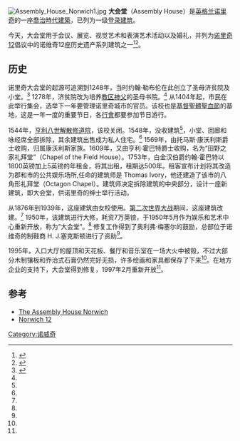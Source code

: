 [[File:Assembly_House_Norwich1.jpg|right]]
'''大会堂'''（Assembly House）是[[英格兰|英格兰]][[诺里奇|诺里奇]]的一座[[喬治時代建築|喬治時代建築]]，已列为一级[[登录建筑|登录建筑]]。

今天，大会堂用于会议、展览、视觉艺术和表演艺术活动以及婚礼，并列为[[诺里奇12|诺里奇12]]倡议中的诺维奇12座历史遗产系列建筑之一<ref>{{cite news|url=https://www.theguardian.com/enjoy-england/visit-norwich-history|title=History by design|accessdate=28 September 2010|publisher=The Guardian|archiveurl=https://web.archive.org/web/20101008201008/http://www.guardian.co.uk/enjoy-england/visit-norwich-history|archivedate=2010-10-08|location=London|first=Helen|last=Ochyra|date=24 July 2009|dead-url=no}}</ref><ref>{{cite web|url=http://www.norwich12.co.uk/about-us/index.htm|title=About us|accessdate=28 September 2010|publisher=Norwich 12|archive-url=https://web.archive.org/web/20100524015847/http://www.norwich12.co.uk/about-us/index.htm|archive-date=2010-05-24|dead-url=yes}}</ref>。

==历史==
诺里奇大会堂的起源可追溯到1248年，当时约翰·勒布伦在此创立了圣母济贫院及小堂。<ref name=hist>{{cite web |url=http://www.assemblyhousenorwich.co.uk/index.php5/en/history |title=History of The Assembly House |accessdate=6 September 2012 |publisher=The Assembly House |archiveurl=https://web.archive.org/web/20120808044114/http://www.assemblyhousenorwich.co.uk/index.php5/en/history |archivedate=2012-08-08 |dead-url=yes }}</ref> 1278年，济贫院改为培养[[教区神父|教区神父]]的圣母书院。<ref name=hist/> 从1404年起，市民在此举行集会，选举下一年要管理诺里奇城市的官员。该校也是[[基督聖體聖血節|基督聖體聖血節]]的基地，这是一年一度的重要节日，各[[行會|行會]]都要参加节日游行。

1544年，[[亨利八世|亨利八世]][[解散修道院|解散修道院]]，该校关闭。1548年，没收建筑<ref name=hist/>，小堂、回廊和咏经席全部拆除，其余建筑出售成为私人住宅。<ref name=hist/> 1569年，由托马斯·康沃利斯爵士收购，归属康沃利斯家族。1609年，又由亨利·霍巴特爵士收购，名为“田野之家礼拜堂”（Chapel of the Field House）。1753年，白金汉伯爵约翰·霍巴特以1800英镑加上5英镑的年租金，将其出租，租期达500年。租客宣布计划将其改造为郡和市的公共娱乐场所,任命的建筑师是 Thomas Ivory，他还建造了该市的八角形礼拜堂（Octagon Chapel）。建筑师决定拆除建筑的中央部分，设计一座新建筑，即大会堂，供诺里奇的绅士举行活动。

从1876年到1939年，这座建筑由女校使用。[[第二次世界大战|第二次世界大战]]期间，这座建筑改建。<ref name=hist/> 1950年，该建筑进行大修，耗资7万英镑，于1950年5月作为娱乐和艺术中心重新开放，称为“大会堂”。<ref name=hist/> 修复工作得到了奥利弗·梅塞尔的鼓励，总部位于诺维奇的制鞋商 H. J.塞克斯顿进行了资助<ref name=hist/>。

1995年，入口大厅的屋顶和天花板、餐厅和音乐室在一场大火中被毁，不过大部分木制镶板和乔治式石膏仍然完好无损，许多绘画和家具都保存了下来<ref name=hist/>。在地方企业的支持下，大会堂得到修复，1997年2月重新开放<ref name=hist/>。

== 参考 ==
{{Reflist}}
* [http://www.assemblyhousenorwich.co.uk/ The Assembly House Norwich] {{Wayback|url=http://www.assemblyhousenorwich.co.uk/ |date=20210117071051 }}
* [https://web.archive.org/web/20100913072021/http://www.norwich12.co.uk/index.htm Norwich 12]

{{coord|52.6268|1.2907|type:landmark_region:GB|display=title}}
[[Category:诺威奇|Category:诺威奇]]